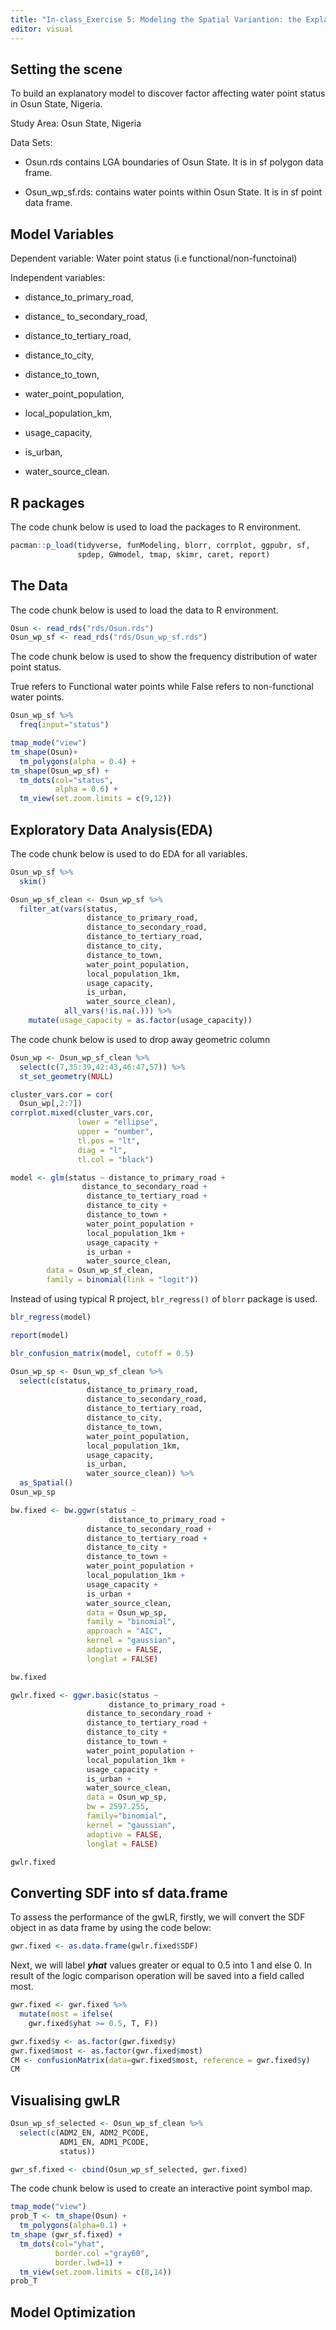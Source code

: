 ```yaml
---
title: "In-class_Exercise 5: Modeling the Spatial Variantion: the Explanatory Factors of Water Point Status using Geograhical Weighted Logistic Regression"
editor: visual
---
```


## Setting the scene

To build an explanatory model to discover factor affecting water point status in Osun State, Nigeria.

Study Area: Osun State, Nigeria

Data Sets:

-   Osun.rds contains LGA boundaries of Osun State. It is in sf polygon data frame.

-   Osun_wp_sf.rds: contains water points within Osun State. It is in sf point data frame.

## Model Variables

Dependent variable: Water point status (i.e functional/non-functoinal)

Independent variables:

-   distance_to_primary_road,

-   distance\_ to_secondary_road,

-   distance_to_tertiary_road,

-   distance_to_city,

-   distance_to_town,

-   water_point_population,

-   local_population_km,

-   usage_capacity,

-   is_urban,

-   water_source_clean.

## R packages

The code chunk below is used to load the packages to R environment.

```r
pacman::p_load(tidyverse, funModeling, blorr, corrplot, ggpubr, sf,
               spdep, GWmodel, tmap, skimr, caret, report)
```

## The Data

The code chunk below is used to load the data to R environment.

```r
Osun <- read_rds("rds/Osun.rds")
Osun_wp_sf <- read_rds("rds/Osun_wp_sf.rds")
```

The code chunk below is used to show the frequency distribution of water point status.

True refers to Functional water points while False refers to non-functional water points.

```r
Osun_wp_sf %>%
  freq(input="status")
```

```r
tmap_mode("view")
tm_shape(Osun)+
  tm_polygons(alpha = 0.4) +
tm_shape(Osun_wp_sf) +
  tm_dots(col="status",
          alpha = 0.6) +
  tm_view(set.zoom.limits = c(9,12))
```

## Exploratory Data Analysis(EDA)

The code chunk below is used to do EDA for all variables.

```r
Osun_wp_sf %>%
  skim()
```

```r
Osun_wp_sf_clean <- Osun_wp_sf %>%
  filter_at(vars(status,
                 distance_to_primary_road,
                 distance_to_secondary_road,
                 distance_to_tertiary_road,
                 distance_to_city,
                 distance_to_town,
                 water_point_population,
                 local_population_1km,
                 usage_capacity,
                 is_urban,
                 water_source_clean),
            all_vars(!is.na(.))) %>%
    mutate(usage_capacity = as.factor(usage_capacity))
```

The code chunk below is used to drop away geometric column

```r
Osun_wp <- Osun_wp_sf_clean %>%
  select(c(7,35:39,42:43,46:47,57)) %>%
  st_set_geometry(NULL)
```

```r
cluster_vars.cor = cor(
  Osun_wp[,2:7])
corrplot.mixed(cluster_vars.cor,
               lower = "ellipse",
               upper = "number",
               tl.pos = "lt",
               diag = "l",
               tl.col = "black")
```

```r
model <- glm(status ~ distance_to_primary_road +
                distance_to_secondary_road +
                 distance_to_tertiary_road +
                 distance_to_city +
                 distance_to_town +
                 water_point_population +
                 local_population_1km +
                 usage_capacity +
                 is_urban +
                 water_source_clean,
        data = Osun_wp_sf_clean,
        family = binomial(link = "logit"))
```

Instead of using typical R project, `blr_regress()` of `blorr` package is used.

```r
blr_regress(model)
```

```r
report(model)
```

```r
blr_confusion_matrix(model, cutoff = 0.5)
```

```r
Osun_wp_sp <- Osun_wp_sf_clean %>%
  select(c(status,
                 distance_to_primary_road,
                 distance_to_secondary_road,
                 distance_to_tertiary_road,
                 distance_to_city,
                 distance_to_town,
                 water_point_population,
                 local_population_1km,
                 usage_capacity,
                 is_urban,
                 water_source_clean)) %>%
  as_Spatial()
Osun_wp_sp
```

```r
bw.fixed <- bw.ggwr(status ~
                      distance_to_primary_road +
                 distance_to_secondary_road +
                 distance_to_tertiary_road +
                 distance_to_city +
                 distance_to_town +
                 water_point_population +
                 local_population_1km +
                 usage_capacity +
                 is_urban +
                 water_source_clean,
                 data = Osun_wp_sp,
                 family = "binomial",
                 approach = "AIC",
                 kernel = "gaussian",
                 adaptive = FALSE,
                 longlat = FALSE)
```

```r
bw.fixed
```

```r
gwlr.fixed <- ggwr.basic(status ~
                      distance_to_primary_road +
                 distance_to_secondary_road +
                 distance_to_tertiary_road +
                 distance_to_city +
                 distance_to_town +
                 water_point_population +
                 local_population_1km +
                 usage_capacity +
                 is_urban +
                 water_source_clean,
                 data = Osun_wp_sp,
                 bw = 2597.255,
                 family="binomial",
                 kernel = "gaussian",
                 adaptive = FALSE,
                 longlat = FALSE)
```

```r
gwlr.fixed
```

## Converting SDF into sf data.frame

To assess the performance of the gwLR, firstly, we will convert the SDF object in as data frame by using the code below:

```r
gwr.fixed <- as.data.frame(gwlr.fixed$SDF)
```

Next, we will label ***yhat*** values greater or equal to 0.5 into 1 and else 0. In result of the logic comparison operation will be saved into a field called most.

```r
gwr.fixed <- gwr.fixed %>%
  mutate(most = ifelse(
    gwr.fixed$yhat >= 0.5, T, F))
```

```r
gwr.fixed$y <- as.factor(gwr.fixed$y)
gwr.fixed$most <- as.factor(gwr.fixed$most)
CM <- confusionMatrix(data=gwr.fixed$most, reference = gwr.fixed$y)
CM
```

## Visualising gwLR

```r
Osun_wp_sf_selected <- Osun_wp_sf_clean %>%
  select(c(ADM2_EN, ADM2_PCODE,
           ADM1_EN, ADM1_PCODE,
           status))
```

```r
gwr_sf.fixed <- cbind(Osun_wp_sf_selected, gwr.fixed)
```

The code chunk below is used to create an interactive point symbol map.

```r
tmap_mode("view")
prob_T <- tm_shape(Osun) +
  tm_polygons(alpha=0.1) +
tm_shape (gwr_sf.fixed) +
  tm_dots(col="yhat",
          border.col ="gray60",
          border.lwd=1) +
  tm_view(set.zoom.limits = c(8,14))
prob_T
```

## Model Optimization

```r

```
